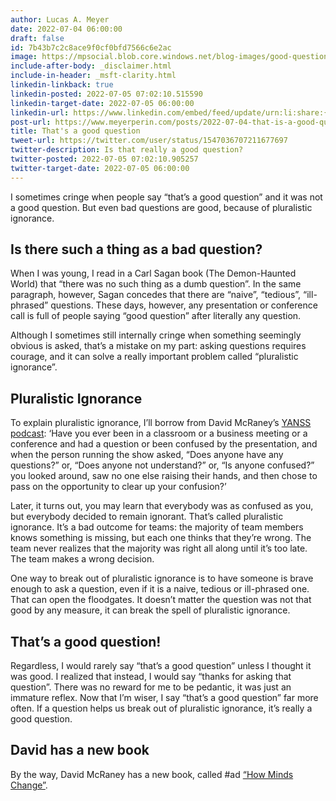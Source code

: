 ```yaml
---
author: Lucas A. Meyer
date: 2022-07-04 06:00:00
draft: false
id: 7b43b7c2c8ace9f0cf0bfd7566c6e2ac
image: https://mpsocial.blob.core.windows.net/blog-images/good-question.jpg
include-after-body: _disclaimer.html
include-in-header: _msft-clarity.html
linkedin-linkback: true
linkedin-posted: 2022-07-05 07:02:10.515590
linkedin-target-date: 2022-07-05 06:00:00
linkedin-url: https://www.linkedin.com/embed/feed/update/urn:li:share:{response.get('id')}
post-url: https://www.meyerperin.com/posts/2022-07-04-that-is-a-good-question.html
title: That's a good question
tweet-url: https://twitter.com/user/status/1547036707211677697
twitter-description: Is that really a good question?
twitter-posted: 2022-07-05 07:02:10.905257
twitter-target-date: 2022-07-05 06:00:00
---
```


I sometimes cringe when people say "that's a good question" and it was not a good question. But even bad questions are good, because of pluralistic ignorance.

## Is there such a thing as a bad question?

When I was young, I read in a Carl Sagan book (The Demon-Haunted World) that "there was no such thing as a dumb question". In the same paragraph, however, Sagan concedes that there are "naive", "tedious", "ill-phrased" questions. These days, however, any presentation or conference call is full of people saying "good question" after literally any question.

Although I sometimes still internally cringe when something seemingly obvious is asked, that's a mistake on my part: asking questions requires courage, and it can solve a really important problem called "pluralistic ignorance".

## Pluralistic Ignorance

To explain pluralistic ignorance, I'll borrow from David McRaney's [YANSS podcast](https://youarenotsosmart.com/2019/07/02/yanss-157-the-psychology-behind-why-people-dont-speak-out-against-and-even-defend-norms-they-secretly-despise/): 'Have you ever been in a classroom or a business meeting or a conference and had a question or been confused by the presentation, and when the person running the show asked, "Does anyone have any questions?" or, "Does anyone not understand?" or, "Is anyone confused?" you looked around, saw no one else raising their hands, and then chose to pass on the opportunity to clear up your confusion?'

Later, it turns out, you may learn that everybody was as confused as you, but everybody decided to remain ignorant. That's called pluralistic ignorance. It's a bad outcome for teams: the majority of team members knows something is missing, but each one thinks that they're wrong. The team never realizes that the majority was right all along until it's too late. The team makes a wrong decision.

One way to break out of pluralistic ignorance is to have someone is brave enough to ask a question, even if it is a naive, tedious or ill-phrased one. That can open the floodgates. It doesn't matter the question was not that good by any measure, it can break the spell of pluralistic ignorance.

## That's a good question!

Regardless, I would rarely say "that's a good question" unless I thought it was good. I realized that instead, I would say "thanks for asking that question". There was no reward for me to be pedantic, it was just an immature reflex. Now that I'm wiser, I say "that's a good question" far more often. If a question helps us break out of pluralistic ignorance, it's really a good question.

## David has a new book

By the way, David McRaney has a new book, called #ad ["How Minds Change"](https://amzn.to/3ngwPtH).

